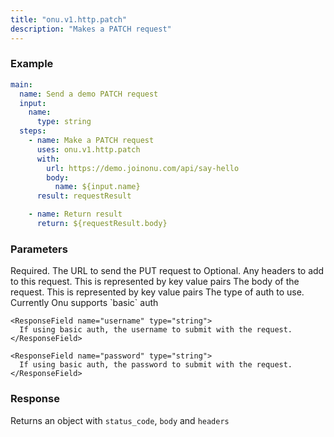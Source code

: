 ```yaml
---
title: "onu.v1.http.patch"
description: "Makes a PATCH request"
---
```


### Example

```yaml
main:
  name: Send a demo PATCH request
  input:
    name:
      type: string
  steps:
    - name: Make a PATCH request
      uses: onu.v1.http.patch
      with:
        url: https://demo.joinonu.com/api/say-hello
        body:
          name: ${input.name}
      result: requestResult

    - name: Return result
      return: ${requestResult.body}
```

### Parameters

<ResponseField name="url">
  Required. The URL to send the PUT request to
</ResponseField>

<ResponseField name="headers">
  Optional. Any headers to add to this request. This is represented by key value
  pairs
</ResponseField>

<ResponseField name="body">
  The body of the request. This is represented by key value pairs
</ResponseField>

<ResponseField name="auth" type="Auth Object">
  <Expandable title="properties">
    <ResponseField name="type" type="string" required>
      The type of auth to use. Currently Onu supports `basic` auth
    </ResponseField>

    <ResponseField name="username" type="string">
      If using basic auth, the username to submit with the request.
    </ResponseField>

    <ResponseField name="password" type="string">
      If using basic auth, the password to submit with the request.
    </ResponseField>
  </Expandable>
</ResponseField>

### Response

Returns an object with `status_code`, `body` and `headers`
